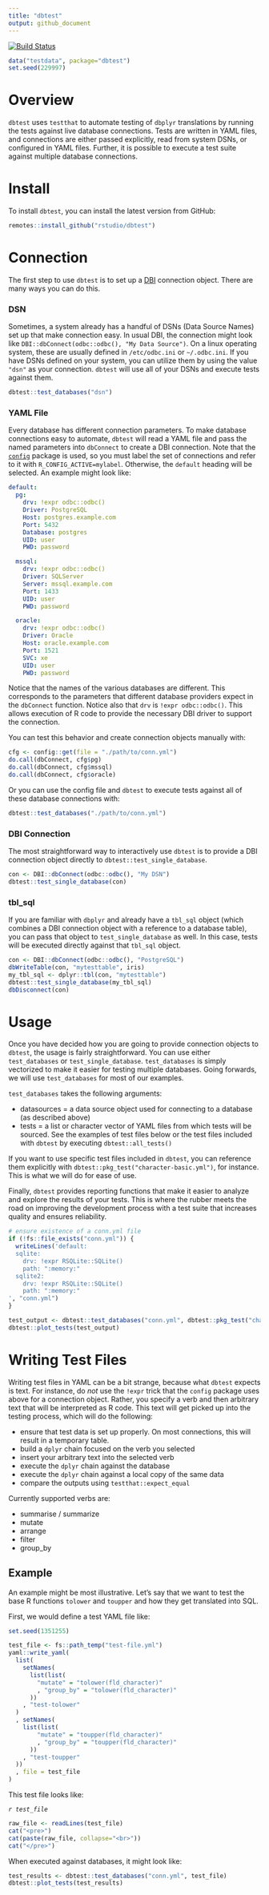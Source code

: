```yaml
---
title: "dbtest"
output: github_document
---
```


[![Build Status](https://travis-ci.org/rstudio/dbtest.svg?branch=master)](https://travis-ci.org/rstudio/dbtest)

```r
data("testdata", package="dbtest")
set.seed(229997)
```

# Overview

`dbtest` uses `testthat` to automate testing of `dbplyr` translations by running the tests against live database connections.  Tests are written in YAML files, and connections are either passed explicitly, read from system DSNs, or configured in YAML files.  Further, it is possible to execute a test suite against multiple database connections.

# Install

To install `dbtest`, you can install the latest version from GitHub:

```r
remotes::install_github("rstudio/dbtest")
```

# Connection

The first step to use `dbtest` is to set up a [DBI](http://dbi.r-dbi.org/) connection object.  There are many ways you can do this.

### DSN

Sometimes, a system already has a handful of DSNs (Data Source Names) set up that make connection easy.  In usual DBI, the connection might look like `DBI::dbConnect(odbc::odbc(), "My Data Source")`.  On a linux operating system, these are usually defined in `/etc/odbc.ini` or `~/.odbc.ini`.  If you have DSNs defined on your system, you can utilize them by using the value `"dsn"` as your connection.  `dbtest` will use all of your DSNs and execute tests against them.

```r
dbtest::test_databases("dsn")
```

### YAML File

Every database has different connection parameters.  To make database connections easy to automate, `dbtest` will read a YAML file and pass the named parameters into `dbConnect` to create a DBI connection.  Note that the [`config`](https://github.com/rstudio/config) package is used, so you must label the set of connections and refer to it with `R_CONFIG_ACTIVE=mylabel`.  Otherwise, the `default` heading will be selected. An example might look like:

```yaml
default:
  pg:
    drv: !expr odbc::odbc()
    Driver: PostgreSQL
    Host: postgres.example.com
    Port: 5432
    Database: postgres
    UID: user
    PWD: password

  mssql:
    drv: !expr odbc::odbc()
    Driver: SQLServer
    Server: mssql.example.com
    Port: 1433
    UID: user
    PWD: password

  oracle:
    drv: !expr odbc::odbc()
    Driver: Oracle
    Host: oracle.example.com
    Port: 1521
    SVC: xe
    UID: user
    PWD: password
```

Notice that the names of the various databases are different.  This corresponds to the parameters that different database providers expect in the `dbConnect` function.  Notice also that `drv` is `!expr odbc::odbc()`.  This allows execution of R code to provide the necessary DBI driver to support the connection.

You can test this behavior and create connection objects manually with:
```r
cfg <- config::get(file = "./path/to/conn.yml")
do.call(dbConnect, cfg$pg)
do.call(dbConnect, cfg$mssql)
do.call(dbConnect, cfg$oracle)
```

Or you can use the config file and `dbtest` to execute tests against all of these database connections with:

```r
dbtest::test_databases("./path/to/conn.yml")
```

### DBI Connection

The most straightforward way to interactively use `dbtest` is to provide a DBI connection object directly to `dbtest::test_single_database`.  

```r
con <- DBI::dbConnect(odbc::odbc(), "My DSN")
dbtest::test_single_database(con)
```

### tbl_sql

If you are familiar with `dbplyr` and already have a `tbl_sql` object (which combines a DBI connection object with a reference to a database table), you can pass that object to `test_single_database` as well.  In this case, tests will be executed directly against that `tbl_sql` object.

```r
con <- DBI::dbConnect(odbc::odbc(), "PostgreSQL")
dbWriteTable(con, "mytesttable", iris)
my_tbl_sql <- dplyr::tbl(con, "mytesttable")
dbtest::test_single_database(my_tbl_sql)
dbDisconnect(con)
```

# Usage

Once you have decided how you are going to provide connection objects to `dbtest`, the usage is fairly straightforward.  You can use either `test_databases` or `test_single_database`.  `test_databases` is simply vectorized to make it easier for testing multiple databases.  Going forwards, we will use `test_databases` for most of our examples.

`test_databases` takes the following arguments:

* datasources = a data source object used for connecting to a database (as described above)
* tests = a list or character vector of YAML files from which tests will be sourced.  See the examples of test files below or the test files included with `dbtest` by executing `dbtest::all_tests()`

If you want to use specific test files included in `dbtest`, you can reference them explicitly with `dbtest::pkg_test("character-basic.yml")`, for instance.  This is what we will do for ease of use.

Finally, `dbtest` provides reporting functions that make it easier to analyze and explore the results of your tests.  This is where the rubber meets the road on improving the development process with a test suite that increases quality and ensures reliability.

```r
# ensure existence of a conn.yml file
if (!fs::file_exists("conn.yml")) {
  writeLines('default:
  sqlite:
    drv: !expr RSQLite::SQLite()
    path: ":memory:"
  sqlite2:
    drv: !expr RSQLite::SQLite()
    path: ":memory:"
', "conn.yml") 
}

```

```r
test_output <- dbtest::test_databases("conn.yml", dbtest::pkg_test("character-basic.yml"))
dbtest::plot_tests(test_output)
```

# Writing Test Files

Writing test files in YAML can be a bit strange, because what `dbtest` expects is text.  For instance, do _not_ use the `!expr` trick that the `config` package uses above for a connection object.  Rather, you specify a verb and then arbitrary text that will be interpreted as R code. This text will get picked up into the testing process, which will do the following:

* ensure that test data is set up properly.  On most connections, this will result in a temporary table.
* build a `dplyr` chain focused on the verb you selected
* insert your arbitrary text into the selected verb
* execute the `dplyr` chain against the database
* execute the `dplyr` chain against a local copy of the same data
* compare the outputs using `testthat::expect_equal`

Currently supported verbs are:

* summarise / summarize
* mutate
* arrange
* filter
* group_by

## Example

An example might be most illustrative.  Let's say that we want to test the base R functions `tolower` and `toupper` and how they get translated into SQL.  

First, we would define a test YAML file like:
```r
set.seed(1351255)
```

```r
test_file <- fs::path_temp("test-file.yml")
yaml::write_yaml(
  list(
    setNames(
      list(list(
        "mutate" = "tolower(fld_character)"
        , "group_by" = "tolower(fld_character)"
      ))
    , "test-tolower"
  )
  , setNames(
    list(list(
        "mutate" = "toupper(fld_character)"
        , "group_by" = "toupper(fld_character)"
      ))
    , "test-toupper"
  ))
  , file = test_file
)
```

This test file looks like:

_`r test_file`_
```r
raw_file <- readLines(test_file)
cat("<pre>")
cat(paste(raw_file, collapse="<br>"))
cat("</pre>")
```

When executed against databases, it might look like:

```r
test_results <- dbtest::test_databases("conn.yml", test_file)
dbtest::plot_tests(test_results)
```
